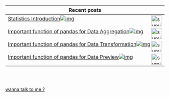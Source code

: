 | Recent posts  |
| ------------- |
|[Statistics Introduction](/notes/stats/statistics-introduction/)<img align="right" alt="sumit" width="34px" src="https://img.icons8.com/bubbles/50/000000/like.png"/>[![img](https://i.imgur.com/rZYxPff.png)](/notes/stats/statistics-introduction/)|
|[Important function of pandas for Data Aggregation](/notes/DS/important-functions-of-pandas-data-aggregation/)<img align="right" alt="sumit" width="34px" src="https://img.icons8.com/bubbles/50/000000/like.png"/>[![img](https://i.imgur.com/NN8rNCv.jpg)](/notes/DS/important-functions-of-pandas-data-aggregation/)|
|[Important function of pandas for Data Transformation](/notes/DS/important-functions-of-pandas-data-transformation/)<img align="right" alt="sumit" width="34px" src="https://img.icons8.com/bubbles/50/000000/like.png"/>[![img](https://i.imgur.com/yXRdKRr.png)](/notes/DS/important-functions-of-pandas-data-transformation/)|
|[Important function of pandas for Data Preview](/notes/DS/important-functions-of-pandas-data-preview/)<img align="right" alt="sumit" width="34px" src="https://img.icons8.com/bubbles/50/000000/like.png"/>[![img](https://i.imgur.com/YO1140L.jpg)](/notes/DS/important-functions-of-pandas-data-preview/)|

<br />
<br />


[wanna talk to me ?](/contact)


